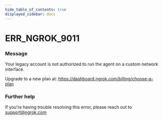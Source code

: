 ```yaml
---
hide_table_of_contents: true
displayed_sidebar: docs
---
```



# ERR_NGROK_9011

### Message

Your legacy account is not authorized to run the agent on a custom network interface.

Upgrade to a new plan at: https://dashboard.ngrok.com/billing/choose-a-plan

<ErrorDetails error="err_ngrok_9011" />

### Further help

If you're having trouble resolving this error, please reach out to [support@ngrok.com](mailto:support@ngrok.com?subject=Help%20with%20ERR_NGROK_9011)
